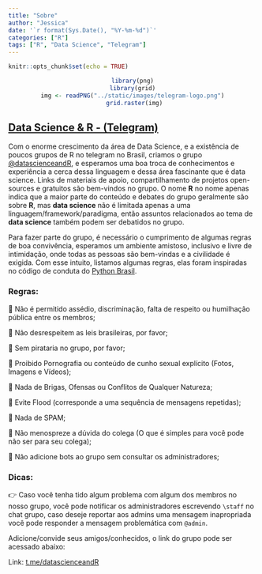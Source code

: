 ```yaml
---
title: "Sobre"
author: "Jessica"
date: '`r format(Sys.Date(), "%Y-%m-%d")`'
categories: ["R"]
tags: ["R", "Data Science", "Telegram"]
---
```


```r
knitr::opts_chunk$set(echo = TRUE)
```

<center>
```r
library(png)
library(grid)
img <- readPNG("../static/images/telegram-logo.png")
 grid.raster(img)
```
</center>

## [Data Science & R - (Telegram)](http://t.me/datascienceandR)

Com o enorme crescimento da área de Data Science, e a existência de poucos grupos de R no telegram no Brasil, criamos o grupo [\@datascienceandR](http://t.me/datascienceandR), e esperamos uma boa troca de conhecimentos e experiência a cerca dessa linguagem e dessa área fascinante que é data science. Links de materiais de apoio, compartilhamento de projetos open-sources e gratuitos são bem-vindos no grupo. O nome **R** no nome apenas indica que a maior parte do conteúdo e debates do grupo geralmente são sobre **R**, mas **data science** não é limitada apenas a uma linguagem/framework/paradigma, então assuntos relacionados ao tema de **data science** também podem ser debatidos no grupo.

Para fazer parte do grupo, é necessário o cumprimento de algumas regras de boa convivência, esperamos um ambiente amistoso, inclusivo e livre de intimidação, onde todas as pessoas são bem-vindas e a civilidade é exigida. Com esse intuito, listamos algumas regras, elas foram inspiradas no código de conduta do [Python Brasil](https://github.com/pythonbrasil/codigo-de-conduta).

### Regras:

🚫 Não é permitido assédio, discriminação, falta de respeito ou humilhação pública entre os membros;

🚫 Não desrespeitem as leis brasileiras, por favor;

🚫 Sem pirataria no grupo, por favor;

🚫 Proibido Pornografia ou conteúdo de cunho sexual explícito (Fotos, Imagens e Vídeos); 

🚫 Nada de Brigas, Ofensas ou Conflitos de Qualquer Natureza;

📌 Evite Flood (corresponde a uma sequência de  mensagens repetidas);

📌 Nada de  SPAM;

📌 Não menospreze a dúvida do colega (O que é simples para você pode não ser para seu colega);

📌 Não adicione bots ao grupo sem consultar os administradores;


### Dicas:

👉 Caso você tenha tido algum problema com algum dos membros no nosso grupo, você pode notificar os administradores escrevendo ```\staff``` no chat grupo, caso deseje reportar aos admins uma mensagem inapropriada você pode responder a mensagem problemática com ``@admin``.  

Adicione/convide seus amigos/conhecidos, o link do grupo pode ser acessado abaixo:

Link: [t.me/datascienceandR](http://t.me/datascienceandR)
